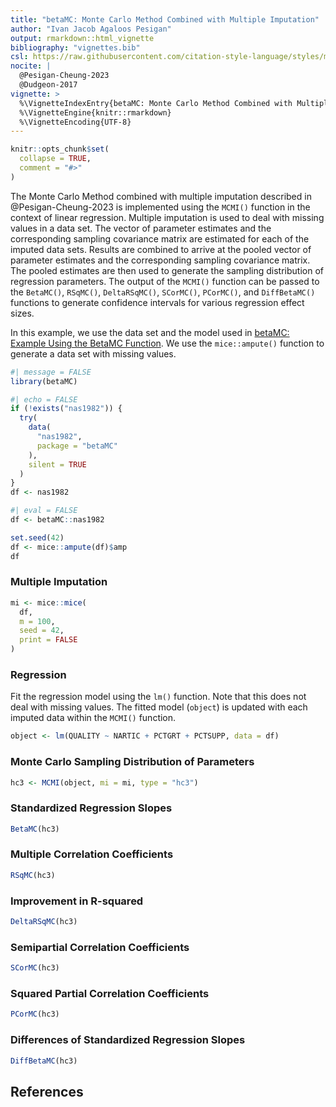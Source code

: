 ```yaml
---
title: "betaMC: Monte Carlo Method Combined with Multiple Imputation"
author: "Ivan Jacob Agaloos Pesigan"
output: rmarkdown::html_vignette
bibliography: "vignettes.bib"
csl: https://raw.githubusercontent.com/citation-style-language/styles/master/apa.csl
nocite: |
  @Pesigan-Cheung-2023
  @Dudgeon-2017
vignette: >
  %\VignetteIndexEntry{betaMC: Monte Carlo Method Combined with Multiple Imputation}
  %\VignetteEngine{knitr::rmarkdown}
  %\VignetteEncoding{UTF-8}
---
```


```r
knitr::opts_chunk$set(
  collapse = TRUE,
  comment = "#>"
)
```

The Monte Carlo Method combined with multiple imputation
described in @Pesigan-Cheung-2023
is implemented using the `MCMI()` function
in the context of linear regression.
Multiple imputation is used to deal with missing values in a data set.
The vector of parameter estimates
and the corresponding sampling covariance matrix
are estimated for each of the imputed data sets.
Results are combined to arrive at the pooled vector of parameter estimates
and the corresponding sampling covariance matrix.
The pooled estimates are then used to generate the sampling distribution
of regression parameters.
The output of the `MCMI()` function
can be passed to the
`BetaMC()`,
`RSqMC()`,
`DeltaRSqMC()`,
`SCorMC()`,
`PCorMC()`,
and
`DiffBetaMC()` functions
to generate confidence intervals for various
regression effect sizes.

In this example,
we use the data set and the model used in
[betaMC: Example Using the BetaMC Function](example_beta_mc.html).
We use the `mice::ampute()` function to generate a data set with missing values.

```r
#| message = FALSE
library(betaMC)
```

```r
#| echo = FALSE
if (!exists("nas1982")) {
  try(
    data(
      "nas1982",
      package = "betaMC"
    ),
    silent = TRUE
  )
}
df <- nas1982
```

```r
#| eval = FALSE
df <- betaMC::nas1982
```

```r
set.seed(42)
df <- mice::ampute(df)$amp
df
```

### Multiple Imputation

```r
mi <- mice::mice(
  df,
  m = 100,
  seed = 42,
  print = FALSE
)
```

### Regression

Fit the regression model using the `lm()` function.
Note that this does not deal with missing values.
The fitted model (`object`) is updated with each imputed data
within the `MCMI()` function.

```r
object <- lm(QUALITY ~ NARTIC + PCTGRT + PCTSUPP, data = df)
```

### Monte Carlo Sampling Distribution of Parameters

```r
hc3 <- MCMI(object, mi = mi, type = "hc3")
```

### Standardized Regression Slopes

```r
BetaMC(hc3)
```

### Multiple Correlation Coefficients

```r
RSqMC(hc3)
```

### Improvement in R-squared

```r
DeltaRSqMC(hc3)
```

### Semipartial Correlation Coefficients

```r
SCorMC(hc3)
```

### Squared Partial Correlation Coefficients

```r
PCorMC(hc3)
```

### Differences of Standardized Regression Slopes

```r
DiffBetaMC(hc3)
```

## References
